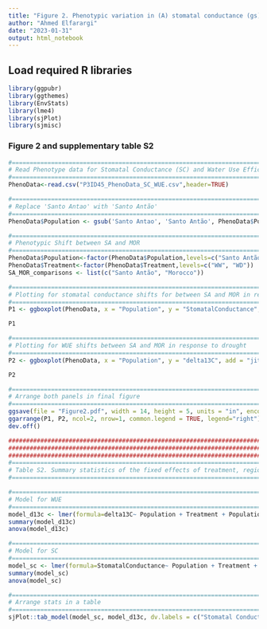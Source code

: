 ```yaml
---
title: "Figure 2. Phenotypic variation in (A) stomatal conductance (gs) and (B) water use efficiency (WUE) for Santo Antão, CVI and Moroccan A. thaliana populations in well-watered (WW) and water deficit (WD) conditions"
author: "Ahmed Elfarargi"
date: "2023-01-31"
output: html_notebook
---
```


## Load required R libraries
```r
library(ggpubr)
library(ggthemes)
library(EnvStats)
library(lme4)
library(sjPlot)
library(sjmisc)
```

### Figure 2 and supplementary table S2
```r

#==============================================================================
# Read Phenotype data for Stomatal Conductance (SC) and Water Use Efficiency (WUE)
#==============================================================================
PhenoData<-read.csv("P3ID45_PhenoData_SC_WUE.csv",header=TRUE)

#==============================================================================
# Replace 'Santo Antao' with 'Santo Antão'
#==============================================================================
PhenoData$Population <- gsub('Santo Antao', 'Santo Antão', PhenoData$Population)

#==============================================================================
# Phenotypic Shift between SA and MOR
#==============================================================================
PhenoData$Population<-factor(PhenoData$Population,levels=c("Santo Antão", "Morocco"))
PhenoData$Treatment<-factor(PhenoData$Treatment,levels=c("WW", "WD"))
SA_MOR_comparisons <- list(c("Santo Antão", "Morocco"))

#==============================================================================
# Plotting for stomatal conductance shifts for between SA and MOR in response to drought
#==============================================================================
P1 <- ggboxplot(PhenoData, x = "Population", y = "StomatalConductance", add = "jitter", color = "Population", palette = c("#0072B2", "#009E73"), shape = "Population") + stat_compare_means(comparisons = SA_MOR_comparisons, method="wilcox.test", aes(label = paste0("p = ", ..p.format..)))+ theme(legend.position = "none") + labs(y= "Stomatal conductance (gs)" ~ (mmol ~ m^{-2} ~ s^{-1}))+ theme_calc(base_size = 15, base_family = "sans")+ theme(axis.title.x=element_blank(), axis.text.x=element_blank(), axis.ticks.x=element_blank()) + facet_wrap(~ Treatment) + stat_n_text()

P1

#==============================================================================
# Plotting for WUE shifts between SA and MOR in response to drought
#==============================================================================
P2 <- ggboxplot(PhenoData, x = "Population", y = "delta13C", add = "jitter", color = "Population", palette = c("#0072B2", "#009E73"), shape = "Population") + stat_compare_means(comparisons = SA_MOR_comparisons, method="wilcox.test", aes(label = paste0("p = ", ..p.format..)))+ theme(legend.position = "top") + labs(y= expression(paste(WUE," (",delta^{13}, "C) (\u2030)"))) + theme_calc(base_size = 15, base_family = "sans") + theme(axis.title.x=element_blank(), axis.text.x=element_blank(), axis.ticks.x=element_blank())+ facet_wrap(~ Treatment) + stat_n_text()

P2

#==============================================================================
# Arrange both panels in final figure
#==============================================================================
ggsave(file = "Figure2.pdf", width = 14, height = 5, units = "in", encoding="MacRoman")
ggarrange(P1, P2, ncol=2, nrow=1, common.legend = TRUE, legend="right")
dev.off()

#########################################################################################################
#########################################################################################################
#########################################################################################################
#==============================================================================
# Table S2. Summary statistics of the fixed effects of treatment, region, and their interaction on stomatal conductance and WUE phenotypes from a linear mixed-effects model.
#==============================================================================

#==============================================================================
# Model for WUE
#==============================================================================
model_d13c <- lmer(formula=delta13C~ Population + Treatment + Population:Treatment + (1 | Genotype), data=PhenoData)
summary(model_d13c)
anova(model_d13c)

#==============================================================================
# Model for SC
#==============================================================================
model_sc <- lmer(formula=StomatalConductance~ Population + Treatment + Population:Treatment + (1 | Genotype), data=PhenoData)
summary(model_sc)
anova(model_sc)

#==============================================================================
# Arrange stats in a table
#==============================================================================
sjPlot::tab_model(model_sc, model_d13c, dv.labels = c("Stomatal Conductance", "WUE"), emph.p=T, show.intercept = TRUE, show.est = TRUE, show.ci = 0.95, string.ci = "Conf. Int (95%)", show.se = TRUE, show.std = TRUE, show.p = TRUE, string.p = "P-Value", show.stat = TRUE, show.zeroinf = TRUE, show.r2 = TRUE, show.icc = TRUE, show.re.var = TRUE, show.ngroups = TRUE, show.fstat = TRUE, show.aic = TRUE, show.aicc = TRUE, show.dev = TRUE, show.loglik = TRUE, show.obs = TRUE, show.reflvl = TRUE, file = "SupplementaryTableS2.html")

```
